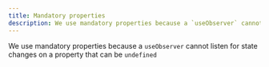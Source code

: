 ```yaml
---
title: Mandatory properties
description: We use mandatory properties because a `useObserver` cannot listen for state changes on a property that can be `undefined`.
---
```


We use mandatory properties because a `useObserver` cannot listen for state changes on a property that can be `undefined`
